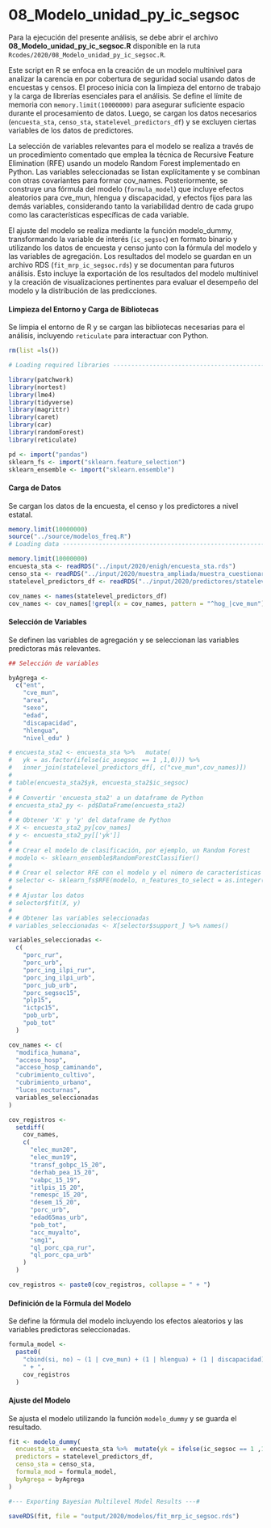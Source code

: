 # 08_Modelo_unidad_py_ic_segsoc

Para la ejecución del presente análisis, se debe abrir el archivo **08_Modelo_unidad_py_ic_segsoc.R** disponible en la ruta `Rcodes/2020/08_Modelo_unidad_py_ic_segsoc.R`.

Este script en R se enfoca en la creación de un modelo multinivel para analizar la carencia en por cobertura de seguridad social usando datos de encuestas y censos. El proceso inicia con la limpieza del entorno de trabajo y la carga de librerías esenciales para el análisis. Se define el límite de memoria con `memory.limit(10000000)` para asegurar suficiente espacio durante el procesamiento de datos. Luego, se cargan los datos necesarios (`encuesta_sta`, `censo_sta`, `statelevel_predictors_df`) y se excluyen ciertas variables de los datos de predictores.

La selección de variables relevantes para el modelo se realiza a través de un procedimiento comentado que emplea la técnica de Recursive Feature Elimination (RFE) usando un modelo Random Forest implementado en Python. Las variables seleccionadas se listan explícitamente y se combinan con otras covariantes para formar cov_names. Posteriormente, se construye una fórmula del modelo (`formula_model`) que incluye efectos aleatorios para cve_mun, hlengua y discapacidad, y efectos fijos para las demás variables, considerando tanto la variabilidad dentro de cada grupo como las características específicas de cada variable.

El ajuste del modelo se realiza mediante la función modelo_dummy, transformando la variable de interés (`ic_segsoc`) en formato binario y utilizando los datos de encuesta y censo junto con la fórmula del modelo y las variables de agregación. Los resultados del modelo se guardan en un archivo RDS (`fit_mrp_ic_segsoc.rds`) y se documentan para futuros análisis. Esto incluye la exportación de los resultados del modelo multinivel y la creación de visualizaciones pertinentes para evaluar el desempeño del modelo y la distribución de las predicciones.



#### Limpieza del Entorno y Carga de Bibliotecas {-}

Se limpia el entorno de R y se cargan las bibliotecas necesarias para el análisis, incluyendo `reticulate` para interactuar con Python.

```r
rm(list =ls())

# Loading required libraries ----------------------------------------------

library(patchwork)
library(nortest)
library(lme4)
library(tidyverse)
library(magrittr)
library(caret)
library(car)
library(randomForest)
library(reticulate)

pd <- import("pandas")
sklearn_fs <- import("sklearn.feature_selection")
sklearn_ensemble <- import("sklearn.ensemble")
```

#### Carga de Datos{-}

Se cargan los datos de la encuesta, el censo y los predictores a nivel estatal.

```r
memory.limit(10000000)
source("../source/modelos_freq.R")
# Loading data ------------------------------------------------------------

memory.limit(10000000)
encuesta_sta <- readRDS("../input/2020/enigh/encuesta_sta.rds")
censo_sta <- readRDS("../input/2020/muestra_ampliada/muestra_cuestionario_ampliado.rds")
statelevel_predictors_df <- readRDS("../input/2020/predictores/statelevel_predictors_df.rds")

cov_names <- names(statelevel_predictors_df)
cov_names <- cov_names[!grepl(x = cov_names, pattern = "^hog_|cve_mun")]
```

#### Selección de Variables{-}

Se definen las variables de agregación y se seleccionan las variables predictoras más relevantes.

```r
## Selección de variables

byAgrega <-
  c("ent",
    "cve_mun",
    "area",
    "sexo",
    "edad",
    "discapacidad",
    "hlengua",
    "nivel_edu" )

# encuesta_sta2 <- encuesta_sta %>%   mutate(
#   yk = as.factor(ifelse(ic_asegsoc == 1 ,1,0))) %>%
#   inner_join(statelevel_predictors_df[, c("cve_mun",cov_names)])
# 
# table(encuesta_sta2$yk, encuesta_sta2$ic_segsoc)
# 
# # Convertir 'encuesta_sta2' a un dataframe de Python
# encuesta_sta2_py <- pd$DataFrame(encuesta_sta2)
# 
# # Obtener 'X' y 'y' del dataframe de Python
# X <- encuesta_sta2_py[cov_names]
# y <- encuesta_sta2_py[['yk']]
# 
# # Crear el modelo de clasificación, por ejemplo, un Random Forest
# modelo <- sklearn_ensemble$RandomForestClassifier()
# 
# # Crear el selector RFE con el modelo y el número de características a seleccionar
# selector <- sklearn_fs$RFE(modelo, n_features_to_select = as.integer(10))
# 
# # Ajustar los datos
# selector$fit(X, y)
# 
# # Obtener las variables seleccionadas
# variables_seleccionadas <- X[selector$support_] %>% names()

variables_seleccionadas <-
  c(
    "porc_rur",
    "porc_urb",
    "porc_ing_ilpi_rur",
    "porc_ing_ilpi_urb",
    "porc_jub_urb",
    "porc_segsoc15",
    "plp15",
    "ictpc15",
    "pob_urb",
    "pob_tot"
  )

cov_names <- c(
  "modifica_humana",
  "acceso_hosp",
  "acceso_hosp_caminando",
  "cubrimiento_cultivo",
  "cubrimiento_urbano",
  "luces_nocturnas",
  variables_seleccionadas
)

cov_registros <-
  setdiff(
    cov_names,
    c(
      "elec_mun20",
      "elec_mun19",
      "transf_gobpc_15_20",
      "derhab_pea_15_20",
      "vabpc_15_19",
      "itlpis_15_20",
      "remespc_15_20",
      "desem_15_20",
      "porc_urb",
      "edad65mas_urb",
      "pob_tot",
      "acc_muyalto",
      "smg1",
      "ql_porc_cpa_rur",
      "ql_porc_cpa_urb"
    )
  )

cov_registros <- paste0(cov_registros, collapse = " + ")
```

#### Definición de la Fórmula del Modelo {-}

Se define la fórmula del modelo incluyendo los efectos aleatorios y las variables predictoras seleccionadas.

```r
formula_model <-
  paste0(
    "cbind(si, no) ~ (1 | cve_mun) + (1 | hlengua) + (1 | discapacidad) +  nivel_edu + edad  + ent + area + sexo ",
    " + ",
    cov_registros
  )
```

#### Ajuste del Modelo {-}

Se ajusta el modelo utilizando la función `modelo_dummy` y se guarda el resultado.

```r
fit <- modelo_dummy(
  encuesta_sta = encuesta_sta %>%  mutate(yk = ifelse(ic_segsoc == 1 ,1,0)),
  predictors = statelevel_predictors_df,
  censo_sta = censo_sta,
  formula_mod = formula_model,
  byAgrega = byAgrega
)

#--- Exporting Bayesian Multilevel Model Results ---#

saveRDS(fit, file = "output/2020/modelos/fit_mrp_ic_segsoc.rds")
```



